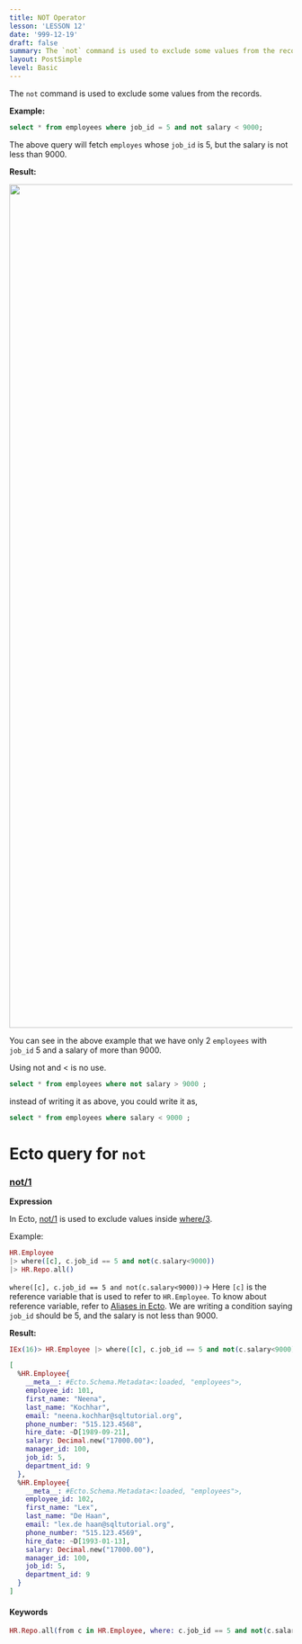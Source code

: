 ```yaml
---
title: NOT Operator
lesson: 'LESSON 12'
date: '999-12-19'
draft: false
summary: The `not` command is used to exclude some values from the records.
layout: PostSimple
level: Basic
---
```


The `not` command is used to exclude some values from the records. 

**Example:**

``` SQL
select * from employees where job_id = 5 and not salary < 9000;
```

The above query will fetch `employes` whose `job_id` is 5, but the salary is not less than 9000.

**Result:**

<img src="/static/images/Screenshotfrom2023-11-0411-14-26.png" width="1500" />

You can see in the above example that we have only 2 `employees` with `job_id` 5 and a salary of more than 9000.

Using not and < is no use.

``` SQL
select * from employees where not salary > 9000 ;
```

instead of writing it as above, you could write it as,

``` SQL
select * from employees where salary < 9000 ;
```


# Ecto query for `not`

### [not/1](https://hexdocs.pm/ecto/Ecto.Query.API.html#not/1)

**Expression**

In Ecto, [not/1](https://hexdocs.pm/ecto/Ecto.Query.API.html#not/1) is used to exclude values inside [where/3](https://hexdocs.pm/ecto/Ecto.Query.html#where/3).

Example:

``` Elixir
HR.Employee 
|> where([c], c.job_id == 5 and not(c.salary<9000)) 
|> HR.Repo.all()
```


`where([c], c.job_id == 5 and not(c.salary<9000))`-> Here `[c]` is the reference variable that is used to refer to `HR.Employee`. To know about reference variable, refer to <a href="/blog/Aliases in Ecto">Aliases in Ecto</a>. We are writing a condition saying `job_id` should be 5, and the salary is not less than 9000.

**Result:**

``` Elixir
IEx(16)> HR.Employee |> where([c], c.job_id == 5 and not(c.salary<9000) ) |> HR.Repo.all()

[
  %HR.Employee{
    __meta__: #Ecto.Schema.Metadata<:loaded, "employees">,
    employee_id: 101,
    first_name: "Neena",
    last_name: "Kochhar",
    email: "neena.kochhar@sqltutorial.org",
    phone_number: "515.123.4568",
    hire_date: ~D[1989-09-21],
    salary: Decimal.new("17000.00"),
    manager_id: 100,
    job_id: 5,
    department_id: 9
  },
  %HR.Employee{
    __meta__: #Ecto.Schema.Metadata<:loaded, "employees">,
    employee_id: 102,
    first_name: "Lex",
    last_name: "De Haan",
    email: "lex.de haan@sqltutorial.org",
    phone_number: "515.123.4569",
    hire_date: ~D[1993-01-13],
    salary: Decimal.new("17000.00"),
    manager_id: 100,
    job_id: 5,
    department_id: 9
  }
]
```

#### Keywords

```Elixir
HR.Repo.all(from c in HR.Employee, where: c.job_id == 5 and not(c.salary < 9000))
```

